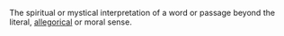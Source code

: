 The spiritual or mystical interpretation of a word or passage beyond the literal, [[Allegory|allegorical]] or moral sense.